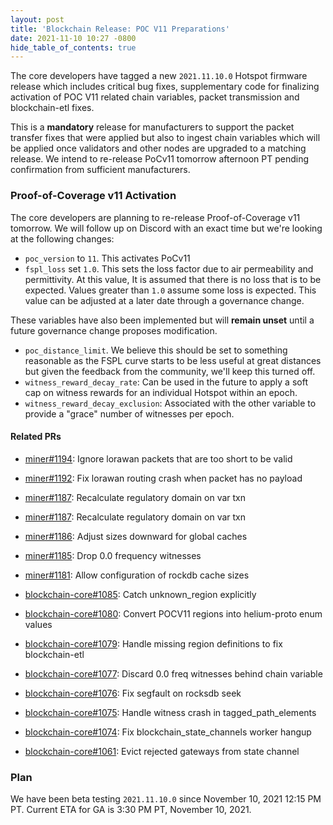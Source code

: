 ```yaml
---
layout: post
title: 'Blockchain Release: POC V11 Preparations'
date: 2021-11-10 10:27 -0800
hide_table_of_contents: true
---
```


The core developers have tagged a new `2021.11.10.0` Hotspot firmware release which includes
critical bug fixes, supplementary code for finalizing activation of POC V11 related chain variables,
packet transmission and blockchain-etl fixes.

<!--truncate-->

This is a **mandatory** release for manufacturers to support the packet transfer fixes that were
applied but also to ingest chain variables which will be applied once validators and other nodes are
upgraded to a matching release. We intend to re-release PoCv11 tomorrow afternoon PT pending
confirmation from sufficient manufacturers.

### Proof-of-Coverage v11 Activation

The core developers are planning to re-release Proof-of-Coverage v11 tomorrow. We will follow up on
Discord with an exact time but we're looking at the following changes:

- `poc_version` to `11`. This activates PoCv11
- `fspl_loss` set `1.0`. This sets the loss factor due to air permeability and permittivity. At this
  value, It is assumed that there is no loss that is to be expected. Values greater than `1.0`
  assume some loss is expected. This value can be adjusted at a later date through a governance
  change.

These variables have also been implemented but will **remain unset** until a future governance
change proposes modification.

- `poc_distance_limit`. We believe this should be set to something reasonable as the FSPL curve
  starts to be less useful at great distances but given the feedback from the community, we'll keep
  this turned off.
- `witness_reward_decay_rate`: Can be used in the future to apply a soft cap on witness rewards for
  an individual Hotspot within an epoch.
- `witness_reward_decay_exclusion`: Associated with the other variable to provide a "grace" number
  of witnesses per epoch.

#### Related PRs

- [miner#1194](https://github.com/helium/miner/pull/1194): Ignore lorawan packets that are too short
  to be valid
- [miner#1192](https://github.com/helium/miner/pull/1192): Fix lorawan routing crash when packet has
  no payload
- [miner#1187](https://github.com/helium/miner/pull/1187): Recalculate regulatory domain on var txn
- [miner#1187](https://github.com/helium/miner/pull/1187): Recalculate regulatory domain on var txn
- [miner#1186](https://github.com/helium/miner/pull/1186): Adjust sizes downward for global caches
- [miner#1185](https://github.com/helium/miner/pull/1185): Drop 0.0 frequency witnesses
- [miner#1181](https://github.com/helium/miner/pull/1181): Allow configuration of rockdb cache sizes

- [blockchain-core#1085](https://github.com/helium/blockchain-core/pull/1085): Catch unknown_region
  explicitly
- [blockchain-core#1080](https://github.com/helium/blockchain-core/pull/1080): Convert POCV11
  regions into helium-proto enum values
- [blockchain-core#1079](https://github.com/helium/blockchain-core/pull/1079): Handle missing region
  definitions to fix blockchain-etl
- [blockchain-core#1077](https://github.com/helium/blockchain-core/pull/1077): Discard 0.0 freq
  witnesses behind chain variable
- [blockchain-core#1076](https://github.com/helium/blockchain-core/pull/1076): Fix segfault on
  rocksdb seek
- [blockchain-core#1075](https://github.com/helium/blockchain-core/pull/1075): Handle witness crash
  in tagged_path_elements
- [blockchain-core#1074](https://github.com/helium/blockchain-core/pull/1074): Fix
  blockchain_state_channels worker hangup
- [blockchain-core#1061](https://github.com/helium/blockchain-core/pull/1061): Evict rejected
  gateways from state channel

### Plan

We have been beta testing `2021.11.10.0` since November 10, 2021 12:15 PM PT. Current ETA for GA is
3:30 PM PT, November 10, 2021.
